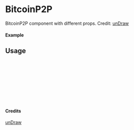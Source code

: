 
<Meta of={BitcoinP2P} title="unDraw/BitcoinP2P" />

# BitcoinP2P

BitcoinP2P component with different props.
Credit: [unDraw](https://undraw.co/illustrations)

#### Example

<Canvas of={BitcoinP2P.Primary} />

## Usage

```ts
import { BitcoinP2P } from "yadl-ui";

const Example = () => {
  return (
      <BitcoinP2P />
  );
};

export default Example;
```

#### Credits
[unDraw](https://undraw.co/illustrations)
